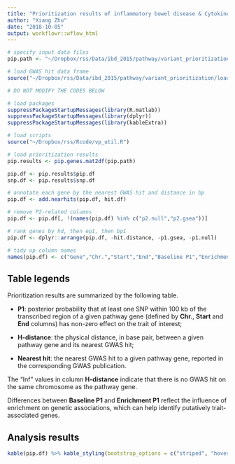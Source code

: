 ```yaml
---
title: "Prioritization results of inflammatory bowel disease & Cytokine-cytokine receptor interaction"
author: "Xiang Zhu"
date: "2018-10-05"
output: workflowr::wflow_html
---
```


```r
# specify input data files
pip.path <- "~/Dropbox/rss/Data/ibd_2015/pathway/variant_prioritization/path/ibd2015_pip_path3850_genes.mat"

# load GWAS hit data frame
source("~/Dropbox/rss/Data/ibd_2015/pathway/variant_prioritization/load_gwas_hits.R")

# DO NOT MODIFY THE CODES BELOW

# load packages
suppressPackageStartupMessages(library(R.matlab))
suppressPackageStartupMessages(library(dplyr))
suppressPackageStartupMessages(library(kableExtra))

# load scripts
source("~/Dropbox/rss/Rcode/vp_util.R")

# load prioritization results
pip.results <- pip.genes.mat2df(pip.path) 

pip.df <- pip.results$pip.df
snp.df <- pip.results$snp.df

# annotate each gene by the nearest GWAS hit and distance in bp
pip.df <- add.nearhits(pip.df, hit.df)

# remove P2-related columns
pip.df <- pip.df[, !(names(pip.df) %in% c("p2.null","p2.gsea"))]

# rank genes by hd, then ep1, then bp1
pip.df <- dplyr::arrange(pip.df, -hit.distance, -p1.gsea, -p1.null)

# tidy up column names
names(pip.df) <- c("Gene","Chr.","Start","End","Baseline P1","Enrichment P1","H-distance","Nearest hit")
```

## Table legends

Prioritization results are summarized by the following table.

- **P1**: posterior probability that at least one SNP within 100 kb of the transcribed
region of a given pathway gene (defined by **Chr.**, **Start** and **End** columns)
has non-zero effect on the trait of interest;

- **H-distance**: the physical distance, in base pair, between a given pathway gene and its nearest GWAS hit;

- **Nearest hit**: the nearest GWAS hit to a given pathway gene,
reported in the corresponding GWAS publication.

The "Inf" values in column **H-distance** indicate that
there is no GWAS hit on the same chromosome as the pathway gene.

Differences between **Baseline P1** and **Enrichment P1** reflect
the influence of enrichment on genetic associations,
which can help identify putatively trait-associated genes. 

## Analysis results

```r
kable(pip.df) %>% kable_styling(bootstrap_options = c("striped", "hover"))
```

